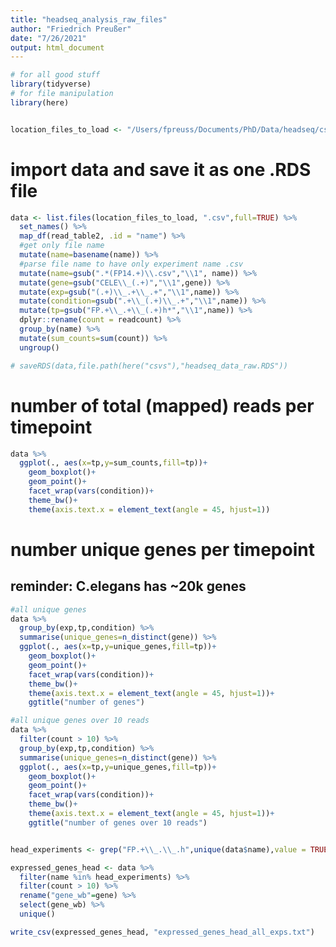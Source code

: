 ```yaml
---
title: "headseq_analysis_raw_files"
author: "Friedrich Preußer"
date: "7/26/2021"
output: html_document
---
```


```r
# for all good stuff
library(tidyverse)
# for file manipulation
library(here)


location_files_to_load <- "/Users/fpreuss/Documents/PhD/Data/headseq/csvs/"

```

# import data and save it as one .RDS file
```r

data <- list.files(location_files_to_load, ".csv",full=TRUE) %>%
  set_names() %>%
  map_df(read_table2, .id = "name") %>%
  #get only file name
  mutate(name=basename(name)) %>%
  #parse file name to have only experiment name .csv
  mutate(name=gsub(".*(FP14.+)\\.csv","\\1", name)) %>%
  mutate(gene=gsub("CELE\\_(.+)","\\1",gene)) %>%
  mutate(exp=gsub("(.+)\\_.+\\_.+","\\1",name)) %>%
  mutate(condition=gsub(".+\\_(.+)\\_.+","\\1",name)) %>%
  mutate(tp=gsub("FP.+\\_.+\\_(.+)h*","\\1",name)) %>%
  dplyr::rename(count = readcount) %>%
  group_by(name) %>%
  mutate(sum_counts=sum(count)) %>%
  ungroup()

# saveRDS(data,file.path(here("csvs"),"headseq_data_raw.RDS"))

```

# number of total (mapped) reads per timepoint

```r

data %>%
  ggplot(., aes(x=tp,y=sum_counts,fill=tp))+
    geom_boxplot()+
    geom_point()+
    facet_wrap(vars(condition))+
    theme_bw()+
    theme(axis.text.x = element_text(angle = 45, hjust=1))

```

# number unique genes per timepoint
## reminder: C.elegans has ~20k genes
```r
#all unique genes
data %>%
  group_by(exp,tp,condition) %>%
  summarise(unique_genes=n_distinct(gene)) %>%
  ggplot(., aes(x=tp,y=unique_genes,fill=tp))+
    geom_boxplot()+
    geom_point()+
    facet_wrap(vars(condition))+
    theme_bw()+
    theme(axis.text.x = element_text(angle = 45, hjust=1))+
    ggtitle("number of genes")

#all unique genes over 10 reads
data %>%
  filter(count > 10) %>%
  group_by(exp,tp,condition) %>%
  summarise(unique_genes=n_distinct(gene)) %>%
  ggplot(., aes(x=tp,y=unique_genes,fill=tp))+
    geom_boxplot()+
    geom_point()+
    facet_wrap(vars(condition))+
    theme_bw()+
    theme(axis.text.x = element_text(angle = 45, hjust=1))+
    ggtitle("number of genes over 10 reads")


head_experiments <- grep("FP.+\\_.\\_.h",unique(data$name),value = TRUE)

expressed_genes_head <- data %>%
  filter(name %in% head_experiments) %>%
  filter(count > 10) %>%
  rename("gene_wb"=gene) %>%
  select(gene_wb) %>%
  unique()

write_csv(expressed_genes_head, "expressed_genes_head_all_exps.txt")



```
